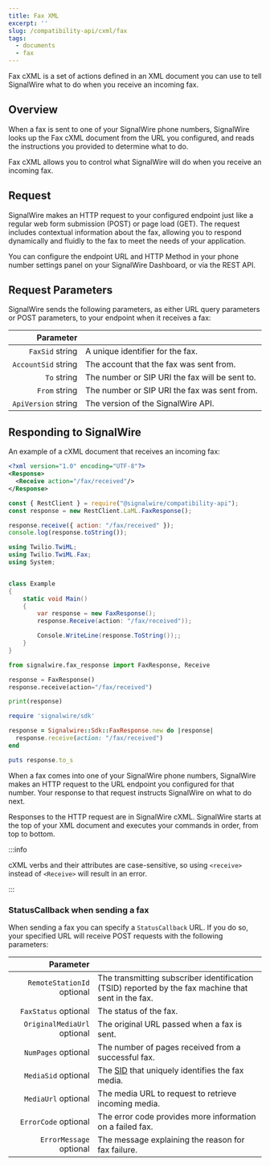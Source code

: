 ```yaml
---
title: Fax XML
excerpt: ''
slug: /compatibility-api/cxml/fax
tags:
  - documents
  - fax
---
```



Fax cXML is a set of actions defined in an XML document you can use to tell SignalWire what to do when you receive an incoming fax.

## Overview

When a fax is sent to one of your SignalWire phone numbers, SignalWire looks up the Fax cXML document from the URL you configured,
and reads the instructions you provided to determine what to do.

Fax cXML allows you to control what SignalWire will do when you receive an incoming fax.

## Request

SignalWire makes an HTTP request to your configured endpoint just like a regular web form submission (POST) or page load (GET). The request includes contextual information about the fax, allowing you to respond dynamically and fluidly to the fax to meet the needs of your application.

You can configure the endpoint URL and HTTP Method in your phone number settings panel on your SignalWire Dashboard, or via the REST API.

## Request Parameters

SignalWire sends the following parameters, as either URL query parameters or POST parameters, to your endpoint when it receives a fax:

|                                                 Parameter |                                                |
| --------------------------------------------------------: | ---------------------------------------------- |
|     `FaxSid` <span className="optional-arg">string</span> | A unique identifier for the fax.               |
| `AccountSid` <span className="optional-arg">string</span> | The account that the fax was sent from.        |
|         `To` <span className="optional-arg">string</span> | The number or SIP URI the fax will be sent to. |
|       `From` <span className="optional-arg">string</span> | The number or SIP URI the fax was sent from.   |
| `ApiVersion` <span className="optional-arg">string</span> | The version of the SignalWire API.             |

## Responding to SignalWire

An example of a cXML document that receives an incoming fax:

<Tabs groupId="cxml-api">

<TabItem value="xml" label="XML">

```xml
<?xml version="1.0" encoding="UTF-8"?>
<Response>
  <Receive action="/fax/received"/>
</Response>
```

</TabItem>
<TabItem value="javascript" label="JavaScript">

```javascript
const { RestClient } = require("@signalwire/compatibility-api");
const response = new RestClient.LaML.FaxResponse();

response.receive({ action: "/fax/received" });
console.log(response.toString());
```

</TabItem>
<TabItem value="csharp" label="C#">

```csharp
using Twilio.TwiML;
using Twilio.TwiML.Fax;
using System;


class Example
{
    static void Main()
    {
        var response = new FaxResponse();
        response.Receive(action: "/fax/received"));

        Console.WriteLine(response.ToString());;
    }
}
```

</TabItem>
<TabItem value="python" label="Python">

```python
from signalwire.fax_response import FaxResponse, Receive

response = FaxResponse()
response.receive(action="/fax/received")

print(response)
```

</TabItem>
<TabItem value="ruby" label="Ruby">

```ruby
require 'signalwire/sdk'

response = Signalwire::Sdk::FaxResponse.new do |response|
  response.receive(action: "/fax/received")
end

puts response.to_s
```

</TabItem>
</Tabs>

When a fax comes into one of your SignalWire phone numbers, SignalWire makes an HTTP request to the URL endpoint you configured for that number. Your response to that request instructs SignalWire on what to do next.

Responses to the HTTP request are in SignalWire cXML. SignalWire starts at the top of your XML document and executes your commands in order, from top to bottom.

:::info

cXML verbs and their attributes are case-sensitive, so using `<receive>` instead of `<Receive>` will result in an error.

:::

### StatusCallback when sending a fax

When sending a fax you can specify a `StatusCallback` URL. If you do so, your specified URL will receive POST requests with the following parameters:

|                                                         Parameter |                                                                                                     |
| ----------------------------------------------------------------: | --------------------------------------------------------------------------------------------------- |
|  `RemoteStationId` <span className="optional-arg">optional</span> | The transmitting subscriber identification (TSID) reported by the fax machine that sent in the fax. |
|        `FaxStatus` <span className="optional-arg">optional</span> | The status of the fax.                                                                              |
| `OriginalMediaUrl` <span className="optional-arg">optional</span> | The original URL passed when a fax is sent.                                                         |
|         `NumPages` <span className="optional-arg">optional</span> | The number of pages received from a successful fax.                                                 |
|         `MediaSid` <span className="optional-arg">optional</span> | The [SID](/platform/dashboard/guides/what-is-a-sid) that uniquely identifies the fax media.                           |
|         `MediaUrl` <span className="optional-arg">optional</span> | The media URL to request to retrieve incoming media.                                                |
|        `ErrorCode` <span className="optional-arg">optional</span> | The error code provides more information on a failed fax.                                           |
|     `ErrorMessage` <span className="optional-arg">optional</span> | The message explaining the reason for fax failure.                                                  |
